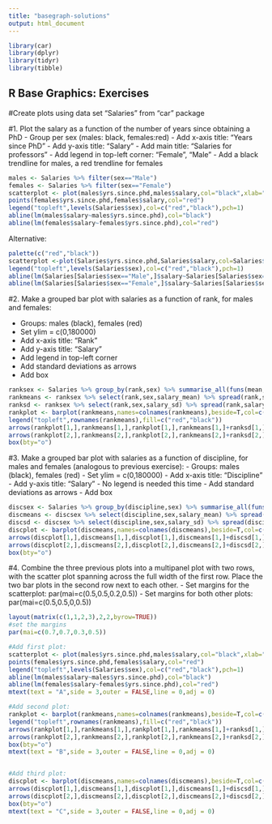 ```yaml
---
title: "basegraph-solutions"
output: html_document
---
```


```r
library(car)
library(dplyr)
library(tidyr)
library(tibble)
```

## R Base Graphics: Exercises

#Create plots using data set "Salaries" from "car" package

#1. Plot the salary as a function of the number of years since obtaining a PhD
  - Group per sex (males: black, females:red) 
  - Add x-axis title: "Years since PhD"
  - Add y-axis title: "Salary"
  - Add main title: "Salaries for professors"
  - Add legend in top-left corner: "Female", "Male" 
  - Add a black trendline for males, a red trendline for females
  
```r
males <- Salaries %>% filter(sex=="Male")
females <- Salaries %>% filter(sex=="Female")
scatterplot <- plot(males$yrs.since.phd,males$salary,col="black",xlab="Years since Phd",ylab="Salary",main="Salaries for professors")
points(females$yrs.since.phd,females$salary,col="red")
legend("topleft",levels(Salaries$sex),col=c("red","black"),pch=1)
abline(lm(males$salary~males$yrs.since.phd),col="black")
abline(lm(females$salary~females$yrs.since.phd),col="red")
```
  
Alternative:
```r
palette(c("red","black"))
scatterplot <-plot(Salaries$yrs.since.phd,Salaries$salary,col=Salaries$sex,xlab="Years since Phd",ylab="Salary",main="Salaries for professors")
legend("topleft",levels(Salaries$sex),col=c("red","black"),pch=1)
abline(lm(Salaries[Salaries$sex=="Male",]$salary~Salaries[Salaries$sex=="Male",]$yrs.since.phd),col="black")
abline(lm(Salaries[Salaries$sex=="Female",]$salary~Salaries[Salaries$sex=="Female",]$yrs.since.phd),col="red")
```

#2. Make a grouped bar plot with salaries as a function of rank, for males and females:

- Groups: males (black), females (red)
- Set ylim = c(0,180000)
- Add x-axis title: "Rank"
- Add y-axis title: "Salary"
- Add legend in top-left corner
- Add standard deviations as arrows
- Add box

```r
ranksex <- Salaries %>% group_by(rank,sex) %>% summarise_all(funs(mean,sd))
rankmeans <- ranksex %>% select(rank,sex,salary_mean) %>% spread(rank,salary_mean) %>% remove_rownames %>% column_to_rownames("sex") %>% as.matrix
ranksd <- ranksex %>% select(rank,sex,salary_sd) %>% spread(rank,salary_sd) %>% remove_rownames %>% column_to_rownames("sex") %>% as.matrix
rankplot <- barplot(rankmeans,names=colnames(rankmeans),beside=T,col=c("red","black"),ylim=(c(0,180000)),xlab="Rank",ylab="Salary")
legend("topleft",rownames(rankmeans),fill=c("red","black"))
arrows(rankplot[1,],rankmeans[1,],rankplot[1,],rankmeans[1,]+ranksd[1,],code=2,angle=90,length=0.05)
arrows(rankplot[2,],rankmeans[2,],rankplot[2,],rankmeans[2,]+ranksd[2,],code=2,angle=90,length=0.05)
box(bty="o")
```

#3. Make a grouped bar plot with salaries as a function of discipline, for males and females (analogous to previous exercise):
- Groups: males (black), females (red)
- Set ylim = c(0,180000)
- Add x-axis title: "Discipline"
- Add y-axis title: "Salary"
- No legend is needed this time
- Add standard deviations as arrows
- Add box

```r
discsex <- Salaries %>% group_by(discipline,sex) %>% summarise_all(funs(mean,sd))
discmeans <- discsex %>% select(discipline,sex,salary_mean) %>% spread(discipline,salary_mean) %>% remove_rownames %>% column_to_rownames("sex") %>% as.matrix
discsd <- discsex %>% select(discipline,sex,salary_sd) %>% spread(discipline,salary_sd) %>% remove_rownames %>% column_to_rownames("sex") %>% as.matrix
discplot <- barplot(discmeans,names=colnames(discmeans),beside=T,col=c("red","black"),ylim=(c(0,180000)),xlab="Discipline",ylab="Salary")
arrows(discplot[1,],discmeans[1,],discplot[1,],discmeans[1,]+discsd[1,],code=2,angle=90,length=0.05)
arrows(discplot[2,],discmeans[2,],discplot[2,],discmeans[2,]+discsd[2,],code=2,angle=90,length=0.05)
box(bty="o")
```

#4. Combine the three previous plots into a multipanel plot with two rows, with the scatter plot spanning across the full width of the first row. Place the two bar plots in the second row next to each other.
- Set margins for the scatterplot: par(mai=c(0.5,0.5,0.2,0.5))
- Set margins for both other plots: par(mai=c(0.5,0.5,0,0.5))

```r
layout(matrix(c(1,1,2,3),2,2,byrow=TRUE))
#set the margins
par(mai=c(0.7,0.7,0.3,0.5))

#Add first plot:
scatterplot <- plot(males$yrs.since.phd,males$salary,col="black",xlab="Years since Phd",ylab="Salary",main="Salaries for professors")
points(females$yrs.since.phd,females$salary,col="red")
legend("topleft",levels(Salaries$sex),col=c("red","black"),pch=1)
abline(lm(males$salary~males$yrs.since.phd),col="black")
abline(lm(females$salary~females$yrs.since.phd),col="red")
mtext(text = "A",side = 3,outer = FALSE,line = 0,adj = 0)

#Add second plot:
rankplot <- barplot(rankmeans,names=colnames(rankmeans),beside=T,col=c("red","black"),ylim=(c(0,180000)),xlab="Rank",ylab="Salary")
legend("topleft",rownames(rankmeans),fill=c("red","black"))
arrows(rankplot[1,],rankmeans[1,],rankplot[1,],rankmeans[1,]+ranksd[1,],code=2,angle=90,length=0.05)
arrows(rankplot[2,],rankmeans[2,],rankplot[2,],rankmeans[2,]+ranksd[2,],code=2,angle=90,length=0.05)
box(bty="o")
mtext(text = "B",side = 3,outer = FALSE,line = 0,adj = 0)


#Add third plot:
discplot <- barplot(discmeans,names=colnames(discmeans),beside=T,col=c("red","black"),ylim=(c(0,180000)),xlab="Discipline",ylab="Salary")
arrows(discplot[1,],discmeans[1,],discplot[1,],discmeans[1,]+discsd[1,],code=2,angle=90,length=0.05)
arrows(discplot[2,],discmeans[2,],discplot[2,],discmeans[2,]+discsd[2,],code=2,angle=90,length=0.05)
box(bty="o")
mtext(text = "C",side = 3,outer = FALSE,line = 0,adj = 0)
```

